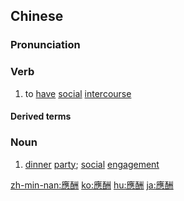 {{also|应酬}}
==Chinese==
{{zh-forms|s=应酬}}

===Pronunciation===
{{zh-pron
|m=yìngchóu,tl=y
|c=jing3 cau4
|mn=èng-siû
|h=pfs=yin-chhù/yin-sù
|cat=v,n
}}

===Verb===
{{zh-verb}}

# to [[have]] [[social]] [[intercourse]]

====Derived terms====
{{zh-der|應酬話}}

===Noun===
{{zh-noun}}

# [[dinner]] [[party]]; [[social]] [[engagement]]

{{zh-cat|Intermediate}}

[[zh-min-nan:應酬]]
[[ko:應酬]]
[[hu:應酬]]
[[ja:應酬]]